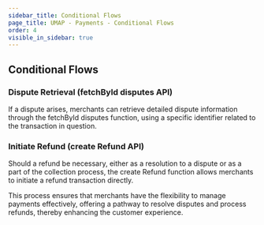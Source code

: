 ```yaml
---
sidebar_title: Conditional Flows
page_title: UMAP - Payments - Conditional Flows
order: 4
visible_in_sidebar: true
---
```


## Conditional Flows

### Dispute Retrieval (fetchById disputes API)
If a dispute arises, merchants can retrieve detailed dispute information through the fetchById disputes function, using a specific identifier related to the transaction in question.

### Initiate Refund (create Refund API)
Should a refund be necessary, either as a resolution to a dispute or as a part of the collection process, the create Refund function allows merchants to initiate a refund transaction directly.

This process ensures that merchants have the flexibility to manage payments effectively, offering a pathway to resolve disputes and process refunds, thereby enhancing the customer experience.
